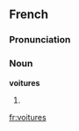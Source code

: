 ==French==

===Pronunciation===
{{IPA|/vwa.tyʁ/|lang=fr}}

===Noun===
'''voitures''' {{f}}

# {{plural of|voiture|lang=French}}

[[fr:voitures]]